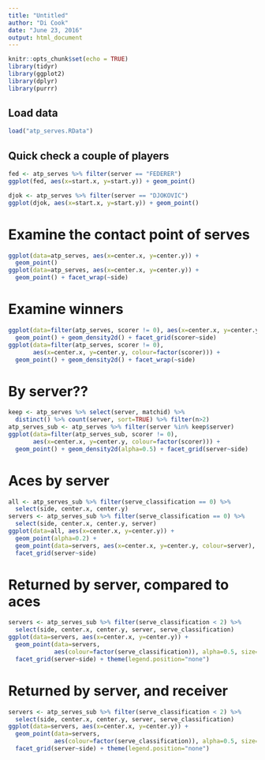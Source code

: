 ```yaml
---
title: "Untitled"
author: "Di Cook"
date: "June 23, 2016"
output: html_document
---
```


```r
knitr::opts_chunk$set(echo = TRUE)
library(tidyr)
library(ggplot2)
library(dplyr)
library(purrr)
```

## Load data

```r
load("atp_serves.RData")
```

## Quick check a couple of players


```r
fed <- atp_serves %>% filter(server == "FEDERER")
ggplot(fed, aes(x=start.x, y=start.y)) + geom_point()

djok <- atp_serves %>% filter(server == "DJOKOVIC")
ggplot(djok, aes(x=start.x, y=start.y)) + geom_point()
```

# Examine the contact point of serves

```r
ggplot(data=atp_serves, aes(x=center.x, y=center.y)) + 
  geom_point() 
ggplot(data=atp_serves, aes(x=center.x, y=center.y)) + 
  geom_point() + facet_wrap(~side)
```

# Examine winners

```r
ggplot(data=filter(atp_serves, scorer != 0), aes(x=center.x, y=center.y)) + 
  geom_point() + geom_density2d() + facet_grid(scorer~side)
ggplot(data=filter(atp_serves, scorer != 0), 
       aes(x=center.x, y=center.y, colour=factor(scorer))) + 
  geom_point() + geom_density2d() + facet_wrap(~side)
```

# By server??

```r
keep <- atp_serves %>% select(server, matchid) %>% 
  distinct() %>% count(server, sort=TRUE) %>% filter(n>2) 
atp_serves_sub <- atp_serves %>% filter(server %in% keep$server)
ggplot(data=filter(atp_serves_sub, scorer != 0), 
       aes(x=center.x, y=center.y, colour=factor(scorer))) + 
  geom_point() + geom_density2d(alpha=0.5) + facet_grid(server~side)
```

# Aces by server

```r
all <- atp_serves_sub %>% filter(serve_classification == 0) %>%
  select(side, center.x, center.y)
servers <- atp_serves_sub %>% filter(serve_classification == 0) %>%
  select(side, center.x, center.y, server)
ggplot(data=all, aes(x=center.x, y=center.y)) +
  geom_point(alpha=0.2) +
  geom_point(data=servers, aes(x=center.x, y=center.y, colour=server), size=2) + 
  facet_grid(server~side)
```

# Returned by server, compared to aces

```r
servers <- atp_serves_sub %>% filter(serve_classification < 2) %>%
  select(side, center.x, center.y, server, serve_classification)
ggplot(data=servers, aes(x=center.x, y=center.y)) +
  geom_point(data=servers, 
             aes(colour=factor(serve_classification)), alpha=0.5, size=2) + 
  facet_grid(server~side) + theme(legend.position="none")
```

# Returned by server, and receiver

```r
servers <- atp_serves_sub %>% filter(serve_classification < 2) %>%
  select(side, center.x, center.y, server, serve_classification)
ggplot(data=servers, aes(x=center.x, y=center.y)) +
  geom_point(data=servers, 
             aes(colour=factor(serve_classification)), alpha=0.5, size=2) + 
  facet_grid(server~side) + theme(legend.position="none")
```
